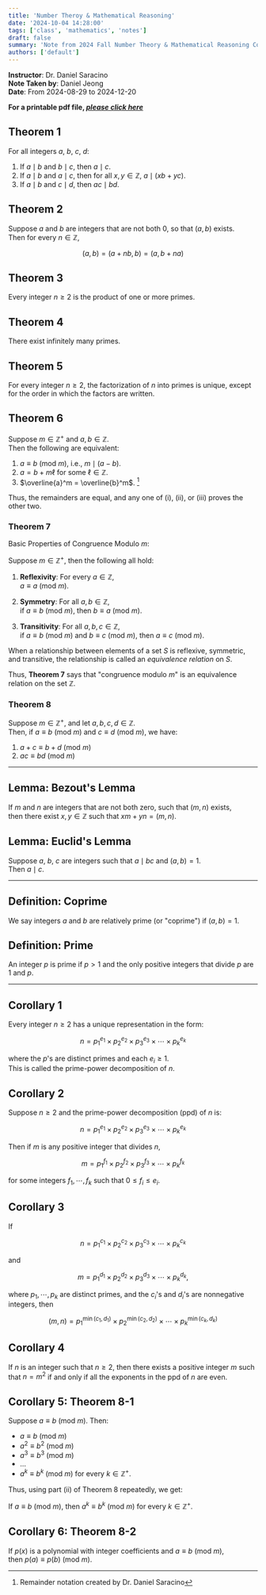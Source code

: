 ```yaml
---
title: 'Number Theroy & Mathematical Reasoning'
date: '2024-10-04 14:28:00'
tags: ['class', 'mathematics', 'notes']
draft: false
summary: 'Note from 2024 Fall Number Theory & Mathematical Reasoning Course'
authors: ['default']
---
```


**Instructor**: Dr. Daniel Saracino  
**Note Taken by**: Daniel Jeong  
**Date**: From 2024-08-29 to 2024-12-20

**For a printable pdf file, _[please click here](https://raw.githubusercontent.com/danielyj147/num-theory-note/refs/heads/master/note.pdf)_**

## Theorem 1

For all integers $a$, $b$, $c$, $d$:

1. If $a \mid b$ and $b \mid c$, then $a \mid c$.
2. If $a \mid b$ and $a \mid c$, then for all $x, y \in \mathbb{Z}$, $a \mid (xb + yc)$.
3. If $a \mid b$ and $c \mid d$, then $ac \mid bd$.

## Theorem 2

Suppose $a$ and $b$ are integers that are not both 0, so that $(a, b)$ exists.  
Then for every $n \in \mathbb{Z}$,

$$
(a, b) = (a + nb, b) = (a, b + na)
$$

## Theorem 3

Every integer $n \ge 2$ is the product of one or more primes.

## Theorem 4

There exist infinitely many primes.

## Theorem 5

For every integer $n \ge 2$, the factorization of $n$ into primes is unique, except for the order in which the factors are written.

## Theorem 6

Suppose $m \in \mathbb{Z}^+$ and $a, b \in \mathbb{Z}$.  
Then the following are equivalent:

1. $a \equiv b \ (\text{mod}\ m)$, i.e., $m \mid (a - b)$.
2. $a = b + m\ell$ for some $\ell \in \mathbb{Z}$.
3. $\overline{a}^m = \overline{b}^m$. [^1]

Thus, the remainders are equal, and any one of (i), (ii), or (iii) proves the other two.

### Theorem 7

Basic Properties of Congruence Modulo $m$:

Suppose $m \in \mathbb{Z}^+$, then the following all hold:

1. **Reflexivity**: For every $a \in \mathbb{Z}$,  
   $a \equiv a \ (\text{mod}\ m)$.

2. **Symmetry**: For all $a, b \in \mathbb{Z}$,  
   if $a \equiv b \ (\text{mod}\ m)$, then $b \equiv a \ (\text{mod}\ m)$.

3. **Transitivity**: For all $a, b, c \in \mathbb{Z}$,  
   if $a \equiv b \ (\text{mod}\ m)$ and $b \equiv c \ (\text{mod}\ m)$, then $a \equiv c \ (\text{mod}\ m)$.

When a relationship between elements of a set $S$ is reflexive, symmetric, and transitive, the relationship is called an _equivalence relation_ on $S$.

Thus, **Theorem 7** says that "congruence modulo $m$" is an equivalence relation on the set $\mathbb{Z}$.

### Theorem 8

Suppose $m \in \mathbb{Z}^+$, and let $a, b, c, d \in \mathbb{Z}$.  
Then, if $a \equiv b \ (\text{mod}\ m)$ and $c \equiv d \ (\text{mod}\ m)$, we have:

1. $a + c \equiv b + d \ (\text{mod}\ m)$
2. $ac \equiv bd \ (\text{mod}\ m)$

---

## Lemma: Bezout's Lemma

If $m$ and $n$ are integers that are not both zero, such that $(m, n)$ exists,  
then there exist $x, y \in \mathbb{Z}$ such that $xm + yn = (m, n)$.

## Lemma: Euclid's Lemma

Suppose $a$, $b$, $c$ are integers such that $a \mid bc$ and $(a, b) = 1$.  
Then $a \mid c$.

---

## Definition: Coprime

We say integers $a$ and $b$ are relatively prime (or "coprime") if $(a, b) = 1$.

## Definition: Prime

An integer $p$ is prime if $p > 1$ and the only positive integers that divide $p$ are $1$ and $p$.

---

## Corollary 1

Every integer $n \ge 2$ has a unique representation in the form:

$$
n = p_{1}^{e_{1}} \times p_{2}^{e_{2}} \times p_{3}^{e_{3}} \times \cdots \times p_{k}^{e_{k}}
$$

where the $p$'s are distinct primes and each $e_i \ge 1$.  
This is called the prime-power decomposition of $n$.

## Corollary 2

Suppose $n \ge 2$ and the prime-power decomposition (ppd) of $n$ is:

$$
n = p_{1}^{e_{1}} \times p_{2}^{e_{2}} \times p_{3}^{e_{3}} \times \cdots \times p_{k}^{e_{k}}
$$

Then if $m$ is any positive integer that divides $n$,

$$
m = p_{1}^{f_{1}} \times p_{2}^{f_{2}} \times p_{3}^{f_{3}} \times \cdots \times p_{k}^{f_{k}}
$$

for some integers $f_1, \cdots, f_k$ such that $0 \le f_i \le e_i$.

## Corollary 3

If

$$
n = p_{1}^{c_{1}} \times p_{2}^{c_{2}} \times p_{3}^{c_{3}} \times \cdots \times p_{k}^{c_{k}}
$$

and

$$
m = p_{1}^{d_{1}} \times p_{2}^{d_{2}} \times p_{3}^{d_{3}} \times \cdots \times p_{k}^{d_{k}},
$$

where $p_1, \cdots, p_k$ are distinct primes, and the $c_i$'s and $d_i$'s are nonnegative integers, then

$$
(m, n) = p_1^{\min(c_1, d_1)} \times p_2^{\min(c_2, d_2)} \times \cdots \times p_k^{\min(c_k, d_k)}
$$

## Corollary 4

If $n$ is an integer such that $n \ge 2$, then there exists a positive integer $m$ such that $n = m^2$ if and only if all the exponents in the ppd of $n$ are even.

## Corollary 5: Theorem 8-1

Suppose $a \equiv b \ (\text{mod}\ m)$. Then:

- $a \equiv b \ (\text{mod}\ m)$
- $a^2 \equiv b^2 \ (\text{mod}\ m)$
- $a^3 \equiv b^3 \ (\text{mod}\ m)$
- ...
- $a^k \equiv b^k \ (\text{mod}\ m)$ for every $k \in \mathbb{Z}^+$.

Thus, using part (ii) of Theorem 8 repeatedly, we get:

If $a \equiv b \ (\text{mod}\ m)$, then $a^k \equiv b^k \ (\text{mod}\ m)$ for every $k \in \mathbb{Z}^+$.

## Corollary 6: Theorem 8-2

If $p(x)$ is a polynomial with integer coefficients and $a \equiv b \ (\text{mod}\ m)$,  
then $p(a) \equiv p(b) \ (\text{mod}\ m)$.

[^1]: Remainder notation created by Dr. Daniel Saracino
